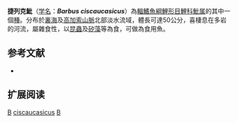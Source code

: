{{Speciesbox 
| taxon = Barbus ciscaucasicus
| status = LC
| status_system = IUCN3.1
| authority = [[Kessler|Kessler]], 1877
| synonyms = 
}}

'''捷列克魮'''（[[学名|学名]]：'''''Barbus ciscaucasicus'''''）為[[輻鰭魚綱|輻鰭魚綱]][[鯉形目|鯉形目]][[鯉科|鯉科]][[魮属|魮属]]的其中一個[[種|種]]。分布於[[裏海|裏海]]及[[高加索山脈|高加索山脈]]北部淡水流域，體長可達50公分，喜棲息在多岩的河流，屬雜食性，以[[昆蟲|昆蟲]]及[[矽藻|矽藻]]等為食，可做為食用魚。

== 参考文献 ==
*{{FishBase_species|genus=Barbus|species=ciscaucasicus|year=2011|month=12}}

== 扩展阅读 ==
{{refbegin}}
{{wikispecies-inline|Barbus ciscaucasicus|捷列克魮}}
{{refend}}
{{Taxonbar|from=Q2611023}}

[[Category:食用鱼|B]]
[[Category:魮屬|ciscaucasicus]]
[[Category:1877年描述的鱼类|B]]

{{魚類小作品}}